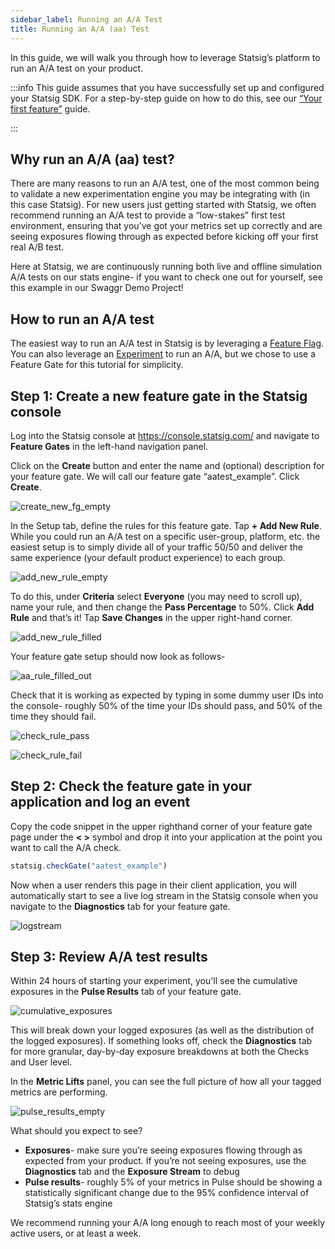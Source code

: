 ```yaml
---
sidebar_label: Running an A/A Test
title: Running an A/A (aa) Test
---
```


In this guide, we will walk you through how to leverage Statsig’s platform to run an A/A test on your product.  

:::info This guide assumes that you have successfully set up and configured your Statsig SDK. For a step-by-step guide on how to do this, see our [“Your first feature”](https://docs.statsig.com/guides/first-feature) guide.

:::

## Why run an A/A (aa) test?  

There are many reasons to run an A/A test, one of the most common being to validate a new experimentation engine you may be integrating with (in this case Statsig).  For new users just getting started with Statsig, we often recommend running an A/A test to provide a “low-stakes” first test environment, ensuring that you’ve got your metrics set up correctly and are seeing exposures flowing through as expected before kicking off your first real A/B test. 

Here at Statsig, we are continuously running both live and offline simulation A/A tests on our stats engine- if you want to check one out for yourself, see this example in our Swaggr Demo Project!  

## How to run an A/A test

The easiest way to run an A/A test in Statsig is by leveraging a [Feature Flag](https://docs.statsig.com/feature-flags/working-with). You can also leverage an [Experiment](https://docs.statsig.com/guides/abn-tests) to run an A/A, but we chose to use a Feature Gate for this tutorial for simplicity. 

## Step 1: Create a new feature gate in the Statsig console

Log into the Statsig console at https://console.statsig.com/ and navigate to **Feature Gates** in the left-hand navigation panel.

Click on the **Create** button and enter the name and (optional) description for your feature gate. We will call our feature gate “aatest_example”. Click **Create**. 

![create_new_fg_empty](https://user-images.githubusercontent.com/101903926/163246908-24494f12-9d2e-4d8b-8e3e-4fc0ad9c7e41.png)

In the Setup tab, define the rules for this feature gate. Tap **+ Add New Rule**. While you could run an A/A test on a specific user-group, platform, etc. the easiest setup is to simply divide all of your traffic 50/50 and deliver the same experience (your default product experience) to each group.

![add_new_rule_empty](https://user-images.githubusercontent.com/101903926/163247089-360857f8-ada3-46af-ac82-e41fc99274b5.png)


To do this, under **Criteria** select **Everyone** (you may need to scroll up), name your rule, and then change the **Pass Percentage** to 50%. Click **Add Rule** and that’s it! Tap **Save Changes** in the upper right-hand corner.  

![add_new_rule_filled](https://user-images.githubusercontent.com/101903926/163247141-30c96f8a-8257-4b39-aa9f-830bb3c89228.png)

Your feature gate setup should now look as follows-  

![aa_rule_filled_out](https://user-images.githubusercontent.com/101903926/163247211-aacb2c54-1088-4c4a-ab7b-64e393383bdb.png)

Check that it is working as expected by typing in some dummy user IDs into the console- roughly 50% of the time your IDs should pass, and 50% of the time they should fail.  

![check_rule_pass](https://user-images.githubusercontent.com/101903926/163247281-c0fb8089-f418-41af-a3a7-d8e684a3cdf3.png)

![check_rule_fail](https://user-images.githubusercontent.com/101903926/163247287-7d565983-8253-4841-a65a-0f74d2e103b2.png)

## Step 2: Check the feature gate in your application and log an event 

Copy the code snippet in the upper righthand corner of your feature gate page under the **< >** symbol and drop it into your application at the point you want to call the A/A check.  

```jsx
statsig.checkGate("aatest_example") 
```

Now when a user renders this page in their client application, you will automatically start to see a live log stream in the Statsig console when you navigate to the **Diagnostics** tab for your feature gate. 

![logstream](https://user-images.githubusercontent.com/101903926/163247712-4610d7b4-188f-4418-a696-127b3c2f54da.png)

## Step 3: Review A/A test results 

Within 24 hours of starting your experiment, you'll see the cumulative exposures in the **Pulse Results** tab of your feature gate. 

![cumulative_exposures](https://user-images.githubusercontent.com/101903926/163247787-be1e816c-f715-4fd3-ad59-3a6caf48027a.png)

This will break down your logged exposures (as well as the distribution of the logged exposures). If something looks off, check the **Diagnostics** tab for more granular, day-by-day exposure breakdowns at both the Checks and User level.  

In the **Metric Lifts** panel, you can see the full picture of how all your tagged metrics are performing.  


![pulse_results_empty](https://user-images.githubusercontent.com/101903926/163248267-7bd7419a-59e0-4d58-b8e5-8ace95ed74d9.png)

What should you expect to see?  

* **Exposures**- make sure you’re seeing exposures flowing through as expected from your product. If you’re not seeing exposures, use the **Diagnostics** tab and the **Exposure Stream** to debug  
* **Pulse results**- roughly 5% of your metrics in Pulse should be showing a statistically significant change due to the 95% confidence interval of Statsig’s stats engine 

We recommend running your A/A long enough to reach most of your weekly active users, or at least a week.  
